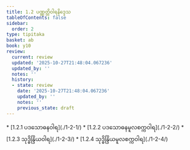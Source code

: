 ```yaml
---
title: 1.2 ပဏ္ဏတ္တိဝါရနိဒ္ဒေသ
tableOfContents: false
sidebar:
  order: 2
type: tipitaka
basket: ab
book: y10
review:
  current: review
  updated: '2025-10-27T21:48:04.067236'
  updated_by: ''
  notes: ''
  history:
  - state: review
    date: '2025-10-27T21:48:04.067236'
    updated_by: ''
    notes: ''
    previous_state: draft
---
```



<ReviewStatus review={frontmatter.review} showDetails={true} />

<HypothesisAnnotation frontmatter={frontmatter} />

<DynamicBreadcrumb />



<TableOfContents book="y10" section="1.2">
* [1.2.1 ပဒသောဓနဝါရ](./1-2-1/)
* [1.2.2 ပဒသောဓနမူလစက္ကဝါရ](./1-2-2/)
* [1.2.3 သုဒ္ဓိန္ဒြိယဝါရ](./1-2-3/)
* [1.2.4 သုဒ္ဓိန္ဒြိယမူလစက္ကဝါရ](./1-2-4/)
</TableOfContents>